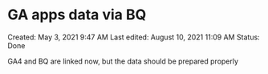 # GA apps data via BQ

Created: May 3, 2021 9:47 AM
Last edited: August 10, 2021 11:09 AM
Status: Done

GA4 and BQ are linked now, but the data should be prepared properly